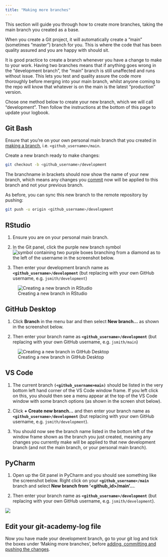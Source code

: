 ```yaml
---
title: "Making more branches"
---
```


This section will guide you through how to create more branches, taking the main branch you created as a base.

When you create a Git project, it will automatically create a "main" (sometimes "master") branch for you. This is where the code that has been quality assured and you are happy with should sit.

It is good practice to create a branch whenever you have a change to make to your work. Having two branches means that if anything goes wrong in the "development branch", the "main" branch is still unaffected and runs without issue. This lets you test and quality assure the code more thoroughly before merging into your main branch, whilst anyone coming to the repo will know that whatever is on the main is the latest "production" version.

::: {.callout-note}
Chose one method below to create your new branch, which we will call "development". Then follow the instructions at the bottom of this page to update your logbook.
:::

::: panel-tabset
## Git Bash

Ensure that you're on your own personal main branch that you created in [making a branch](#making-a-branch), i.e. `<github_username>/main`.

Create a new branch ready to make changes:

``` bash
git checkout -b <github_username>/development
```

The branchname in brackets should now show the name of your new branch, which means any changes you [commit](../glossary.html#commit) now will be applied to this branch and not your previous branch.

As before, you can sync this new branch to the remote repository by pushing:

``` bash
git push -u origin <github_username>/development
```

## RStudio

1. Ensure you are on your personal main branch.

2. In the Git panel, click the purple new branch symbol ![symbol containing two purple boxes branching from a diamond](images/new-branch_rstudio-button.png) as to the left of the username in the screenshot below.

3. Then enter your development branch name as **`<github_username>/development`** (but replacing <github_id> with your own GitHub username, e.g. `jsmith/development`)

![Creating a new branch in RStudio](./images/dev_branch_RStudio.png)

## GitHub Desktop

1. Click **Branch** in the menu bar and then select **New branch...** as shown in the screenshot below.

2. Then enter your branch name as **`<github_username>/development`** (but replacing <github_id> with your own GitHub username, e.g. `jsmith/main`)

![Creating a new branch in GitHub Desktop](./images/dev_branch_GitHubDesktop.png)

## VS Code

1. The current branch **`(<github_username>main)`** should be listed in the very bottom left hand corner of the VS Code window frame. If you left click on this, you should then see a menu appear at the top of the VS Code window with some branch options (as shown in the screen shot below).

2. Click **+ Create new branch...** and then enter your branch name as **`<github_username>/development`** (but replacing <github_id> with your own GitHub username, e.g. `jsmith/development`).

3. You should now see the branch name listed in the bottom left of the window frame shown as the branch you just created, meaning any changes you currently make will be applied to that new development branch (and not the main branch, or your personal main branch).


## PyCharm

1. Open up the Git panel in PyCharm and you should see something like the screenshot below. Right click on your **`<github_username>/main`** branch and select **New branch from '\<github_id\>/main'...**.

2. Then enter your branch name as **`<github_username>/development`** (but replacing <github_id> with your own GitHub username, e.g. `jsmith/development`).

![](./images/dev_branch_pycharm.png){fig-alt="Creating a development branch in PyCharm based on an existing branch."}

:::

::: callout-caution
## Edit your git-academy-log file
Now you have made your development branch, go to your git log and tick the boxes under 'Making more branches', before [adding, committing and pushing the changes](recording-changes.html).
:::
